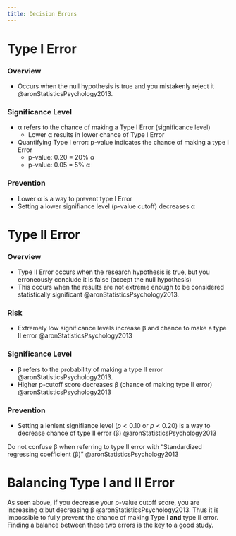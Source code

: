 ```yaml
---
title: Decision Errors
---
```







# Type I Error {#type1}

:::{layout-ncol="3"}
### Overview
- Occurs when the null hypothesis is true and you mistakenly reject it @aronStatisticsPsychology2013.

### Significance Level

- &alpha; refers to the chance of making a Type I Error (significance level)
    - Lower &alpha; results in lower chance of Type I Error
- Quantifying Type I error: p-value indicates the chance of making a type I Error
    - p-value: 0.20 = 20% &alpha;
    - p-value: 0.05 = 5% &alpha;

### Prevention

- Lower &alpha; is a way to prevent type I Error
- Setting a lower signifiance level (p-value cutoff) decreases &alpha;

:::


# Type II Error {#type2}

:::{layout-ncol="3"}

### Overview

- Type II Error occurs when the research hypothesis is true, but you erroneously conclude it is false (accept the null hypothesis) 
- This occurs when the results are not extreme enough to be considered statistically significant @aronStatisticsPsychology2013.

### Risk

- Extremely low significance levels increase &beta; and chance to make a type II error @aronStatisticsPsychology2013

### Significance Level

- &beta; refers to the probability of making a type II error @aronStatisticsPsychology2013.
- Higher p-cutoff score decreases &beta; (chance of making type II error) @aronStatisticsPsychology2013

### Prevention

- Setting a lenient signifiance level ($p < 0.10$ or $p < 0.20$) is a way to decrease chance of type II error (&beta;) @aronStatisticsPsychology2013

:::

::: {.callout-caution}
Do not confuse &beta; when referring to type II error with "Standardized regressing coefficient (&beta;)" @aronStatisticsPsychology2013
:::




# Balancing Type I and II Error

As seen above, if you decrease your p-value cutoff score, you are increasing &alpha; but decreasing &beta; @aronStatisticsPsychology2013.
Thus it is impossible to fully prevent the chance of making Type I **and** type II error.
Finding a balance between these two errors is the key to a good study.
